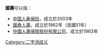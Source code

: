 '''國壽'''可以指：
*[[中国人寿保险|中国人寿保险]]，成立於2003年
*[[國泰人壽|國泰人壽]]，成立於1962年（民國51年）
*[[中國人壽保險股份有限公司|中國人壽保險股份有限公司]]，成立於1963年

[[Category:二字消歧义|Category:二字消歧义]]
{{disambig}}